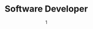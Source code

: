 ---
date: '1'
color: '#D5CFE2'
title: 'Software Developer'
company: 'Freelance'
duration: 'December 2022 - Present'
description:
    - Work with product managers and graphic designers to finalize and implement redesigns
    - Collaborate with a team of 10 developers to create and test various application features using Git
    - Maintain product backlog, sprint backlog, sprint planning, and sprint retrospectives
---